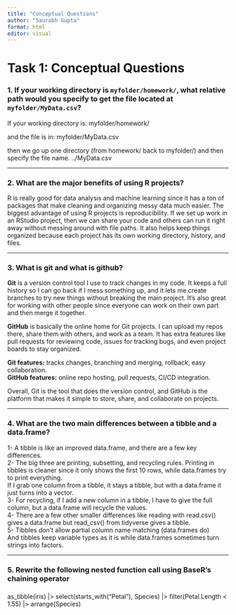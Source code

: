 ```yaml
---
title: "Conceptual Questions"
author: "Saurabh Gupta"
format: html
editor: visual
---
```


# Task 1: Conceptual Questions

### 1. If your working directory is `myfolder/homework/`, what relative path would you specify to get the file located at `myfolder/MyData.csv`?

If your working directory is: myfolder/homework/

and the file is in: myfolder/MyData.csv

then we go up one directory (from homework/ back to myfolder/) and then specify the file name. ../MyData.csv

------------------------------------------------------------------------

### 2. What are the major benefits of using R projects?

R is really good for data analysis and machine learning since it has a ton of packages that make cleaning and organizing messy data much easier. The biggest advantage of using R projects is reproducibility. If we set up work in an RStudio project, then we can share your code and others can run it right away without messing around with file paths. It also helps keep things organized because each project has its own working directory, history, and files.

------------------------------------------------------------------------

### 3. What is git and what is github?

**Git** is a version control tool I use to track changes in my code. It keeps a full history so I can go back if I mess something up, and it lets me create branches to try new things without breaking the main project. It’s also great for working with other people since everyone can work on their own part and then merge it together.

**GitHub** is basically the online home for Git projects. I can upload my repos there, share them with others, and work as a team. It has extra features like pull requests for reviewing code, issues for tracking bugs, and even project boards to stay organized.

**Git features:** tracks changes, branching and merging, rollback, easy collaboration.\
**GitHub features:** online repo hosting, pull requests, CI/CD integration.

Overall, Git is the tool that does the version control, and GitHub is the platform that makes it simple to store, share, and collaborate on projects.

------------------------------------------------------------------------

### 4. What are the two main differences between a tibble and a data.frame?

1- A tibble is like an improved data.frame, and there are a few key differences.\
2- The big three are printing, subsetting, and recycling rules. Printing in tibbles is cleaner since it only shows the first 10 rows, while data.frames try to print everything.\
If I grab one column from a tibble, it stays a tibble, but with a data.frame it just turns into a vector.\
3- For recycling, if I add a new column in a tibble, I have to give the full column, but a data.frame will recycle the values.\
4- There are a few other smaller differences like reading with read.csv() gives a data.frame but read_csv() from tidyverse gives a tibble.\
5- Tibbles don’t allow partial column name matching (data.frames do)\
And tibbles keep variable types as it is while data.frames sometimes turn strings into factors.

------------------------------------------------------------------------

### 5. Rewrite the following nested function call using BaseR’s chaining operator

### 

as_tibble(iris) \|\> select(starts_with("Petal"), Species) \|\> filter(Petal.Length \< 1.55) \|\> arrange(Species)
